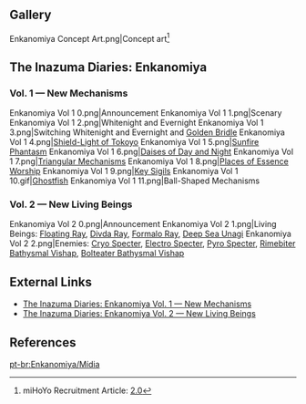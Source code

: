 {{RegionTabs|subpage1=Map}}
==Gallery==
<gallery>
Enkanomiya Concept Art.png|Concept art<ref name="Weixin">miHoYo Recruitment Article: [https://mp.weixin.qq.com/s/rOIUXMpycv_6i_1-cHj4uA {{zh|美术岗位科普手册}}2.0]</ref>
</gallery>

==The Inazuma Diaries: Enkanomiya==
===Vol. 1 — New Mechanisms===
<gallery>
Enkanomiya Vol 1 0.png|Announcement
Enkanomiya Vol 1 1.png|Scenary
Enkanomiya Vol 1 2.png|Whitenight and Evernight
Enkanomiya Vol 1 3.png|Switching Whitenight and Evernight and [[Golden Bridle]]
Enkanomiya Vol 1 4.png|[[Shield-Light of Tokoyo]]
Enkanomiya Vol 1 5.png|[[Sunfire Phantasm]]
Enkanomiya Vol 1 6.png|[[Daises of Day and Night]]
Enkanomiya Vol 1 7.png|[[Triangular Mechanisms]]
Enkanomiya Vol 1 8.png|[[Places of Essence Worship]]
Enkanomiya Vol 1 9.png|[[Key Sigils]]
Enkanomiya Vol 1 10.gif|[[Ghostfish]]
Enkanomiya Vol 1 11.png|Ball-Shaped Mechanisms
</gallery>

===Vol. 2 — New Living Beings===
<gallery>
Enkanomiya Vol 2 0.png|Announcement
Enkanomiya Vol 2 1.png|Living Beings: [[Floating Ray]], [[Divda Ray]], [[Formalo Ray]], [[Deep Sea Unagi]]
Enkanomiya Vol 2 2.png|Enemies: [[Cryo Specter]], [[Electro Specter]], [[Pyro Specter]], [[Rimebiter Bathysmal Vishap]], [[Bolteater Bathysmal Vishap]]
</gallery>

==External Links==
*[https://genshin.hoyoverse.com/en/news/detail/18038 The Inazuma Diaries: Enkanomiya Vol. 1 — New Mechanisms]
*[https://genshin.hoyoverse.com/en/news/detail/18079 The Inazuma Diaries: Enkanomiya Vol. 2 — New Living Beings]

==References==
{{Reflist}}

[[pt-br:Enkanomiya/Mídia]]